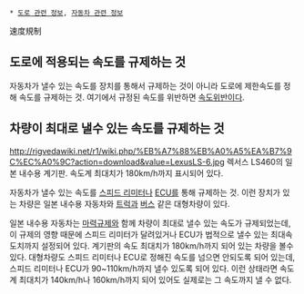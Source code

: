  * [[도로 관련 정보]], [[자동차 관련 정보]]

速度規制

== 도로에 적용되는 속도를 규제하는 것 ==
자동차가 낼수 있는 속도를 장치를 통해서 규제하는 것이 아니라 도로에 제한속도를 정해 속도를 규제하는 것. 여기에서 규정된 속도를 위반하면 [[속도위반]]이다.

== 차량이 최대로 낼수 있는 속도를 규제하는 것 ==
http://rigvedawiki.net/r1/wiki.php/%EB%A7%88%EB%A0%A5%EA%B7%9C%EC%A0%9C?action=download&value=LexusLS-6.jpg
렉서스 LS460의 일본 내수용 계기판. 속도계 최대치가 180km/h까지 표시되어 있다.

자동차가 낼수 있는 속도를 [[스피드 리미터]]나 [[ECU]]를 통해 규제하는 것. 이런 장치가 있는 차량은 일본 내수용 자동차와 [[트럭]]과 [[버스]] 같은 대형차량이 있다.

일본 내수용 자동차는 [[마력규제]]와 함께 차량이 최대로 낼수 있는 속도가 규제되었는데, 이 규제의 영향 때문에 스피드 리미터가 달려있거나 ECU가 법적으로 낼수 있는 최대속도치까지 설정되어 있다. 계기판의 속도 최대치가 180km/h까지 되어 있는 차량을 볼수 있다. 대형차량도 스피드 리미터나 ECU로 정해진 속도를 넘으면 안되도록 되어 있는데, 스피드 리미터나 ECU가 90~110km/h까지 낼수 있도록 되어 있다. 이런 상태라면 속도계 최대치가 140km/h나 160km/h까지 되어 있어도 실제로는 그 속도까지 낼 수 없다.
